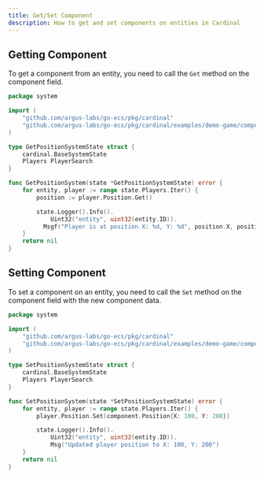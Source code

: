 ```yaml
---
title: Get/Set Component
description: How to get and set components on entities in Cardinal
---
```



## Getting Component

To get a component from an entity, you need to call the `Get` method on the component field.

```go system/example_get_position.go highlight={10,14-15}
package system

import (
	"github.com/argus-labs/go-ecs/pkg/cardinal"
	"github.com/argus-labs/go-ecs/pkg/cardinal/examples/demo-game/component"
)

type GetPositionSystemState struct {
	cardinal.BaseSystemState
	Players PlayerSearch
}

func GetPositionSystem(state *GetPositionSystemState) error {
	for entity, player := range state.Players.Iter() {
		position := player.Position.Get()

		state.Logger().Info().
			Uint32("entity", uint32(entity.ID)).
		  Msgf("Player is at position X: %d, Y: %d", position.X, position.Y)
	}
	return nil
}
```

<LearnSearch />

## Setting Component

To set a component on an entity, you need to call the `Set` method on the component field
with the new component data.

```go system/example_set_position.go highlight={10,15}
package system

import (
	"github.com/argus-labs/go-ecs/pkg/cardinal"
	"github.com/argus-labs/go-ecs/pkg/cardinal/examples/demo-game/component"
)

type SetPositionSystemState struct {
	cardinal.BaseSystemState
	Players PlayerSearch
}

func SetPositionSystem(state *SetPositionSystemState) error {
	for entity, player := range state.Players.Iter() {
		player.Position.Set(component.Position{X: 100, Y: 200})

		state.Logger().Info().
			Uint32("entity", uint32(entity.ID)).
			Msg("Updated player position to X: 100, Y: 200")
	}
	return nil
}
```
